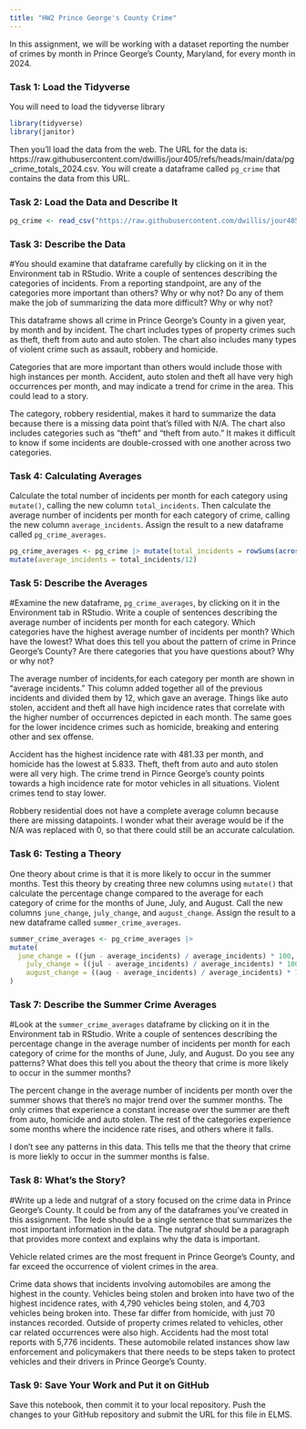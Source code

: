 ```yaml
---
title: "HW2 Prince George's County Crime"
---
```


In this assignment, we will be working with a dataset reporting the number of crimes by month in Prince George's County, Maryland, for every month in 2024. 

### Task 1: Load the Tidyverse

You will need to load the tidyverse library

```r
library(tidyverse)
library(janitor)
```

Then you'll load the data from the web. The URL for the data is: https://raw.githubusercontent.com/dwillis/jour405/refs/heads/main/data/pg_crime_totals_2024.csv. You will create a dataframe called `pg_crime` that contains the data from this URL.

### Task 2: Load the Data and Describe It

```r
pg_crime <- read_csv("https://raw.githubusercontent.com/dwillis/jour405/refs/heads/main/data/pg_crime_totals_2024.csv") |> clean_names()
```
### Task 3: Describe the Data

#You should examine that dataframe carefully by clicking on it in the Environment tab in RStudio. Write a couple of sentences describing the categories of incidents. From a reporting standpoint, are any of the categories more important than others? Why or why not? Do any of them make the job of summarizing the data more difficult? Why or why not?

This dataframe shows all crime in Prince George's County in a given year, by month and by incident. The chart includes types of property crimes such as theft, theft from auto and auto stolen. The chart also includes many types of violent crime such as assault, robbery and homicide. 

Categories that are more important than others would include those with high instances per month. Accident, auto stolen and theft all have very high occurrences per month, and may indicate a trend for crime in the area. This could lead to a story. 

The category, robbery residential, makes it hard to summarize the data because there is a missing data point that's filled with N/A. The chart also includes categories such as "theft" and "theft from auto." It makes it difficult to know if some incidents are double-crossed with one another across two categories. 

### Task 4: Calculating Averages

Calculate the total number of incidents per month for each category using `mutate()`, calling the new column `total_incidents`. Then calculate the average number of incidents per month for each category of crime, calling the new column `average_incidents`. Assign the result to a new dataframe called `pg_crime_averages`.

```r
pg_crime_averages <- pg_crime |> mutate(total_incidents = rowSums(across(2:13))) |>
mutate(average_incidents = total_incidents/12)
```

### Task 5: Describe the Averages

#Examine the new dataframe, `pg_crime_averages`, by clicking on it in the Environment tab in RStudio. Write a couple of sentences describing the average number of incidents per month for each category. Which categories have the highest average number of incidents per month? Which have the lowest? What does this tell you about the pattern of crime in Prince George's County? Are there categories that you have questions about? Why or why not?

The average number of incidents,for each category per month are shown in "average incidents." This column added together all of the previous incidents and divided them by 12, which gave an average. Things like auto stolen, accident and theft all have high incidence rates that correlate with the higher number of occurrences depicted in each month. The same goes for the lower incidence crimes such as homicide, breaking and entering other and sex offense. 

Accident has the highest incidence rate with 481.33 per month, and homicide has the lowest at 5.833. Theft, theft from auto and auto stolen were all very high. The crime trend in Pirnce George's county points towards a high incidence rate for motor vehicles in all situations. Violent crimes tend to stay lower. 

Robbery residential does not have a complete average column because there are missing datapoints. I wonder what their average would be if the N/A was replaced with 0, so that there could still be an accurate calculation.

### Task 6: Testing a Theory

One theory about crime is that it is more likely to occur in the summer months. Test this theory by creating three new columns using `mutate()` that calculate the percentage change compared to the average for each category of crime for the months of June, July, and August. Call the new columns `june_change`, `july_change`, and `august_change`. Assign the result to a new dataframe called `summer_crime_averages`.

```r
summer_crime_averages <- pg_crime_averages |>
mutate(
  june_change = ((jun - average_incidents) / average_incidents) * 100,
    july_change = ((jul - average_incidents) / average_incidents) * 100,
    august_change = ((aug - average_incidents) / average_incidents) * 100
)
```

### Task 7: Describe the Summer Crime Averages

#Look at the `summer_crime_averages` dataframe by clicking on it in the Environment tab in RStudio. Write a couple of sentences describing the percentage change in the average number of incidents per month for each category of crime for the months of June, July, and August. Do you see any patterns? What does this tell you about the theory that crime is more likely to occur in the summer months?

The percent change in the average number of incidents per month over the summer shows that there's no major trend over the summer months. The only crimes that experience a constant increase over the summer are theft from auto, homicide and auto stolen. The rest of the categories experience some months where the incidence rate rises, and others where it falls. 

I don't see any patterns in this data. This tells me that the theory that crime is more liekly to occur in the summer months is false. 

### Task 8: What's the Story?

#Write up a lede and nutgraf of a story focused on the crime data in Prince George's County. It could be from any of the dataframes you've created in this assignment. The lede should be a single sentence that summarizes the most important information in the data. The nutgraf should be a paragraph that provides more context and explains why the data is important.

Vehicle related crimes are the most frequent in Prince George's County, and far exceed the occurrence of violent crimes in the area.

Crime data shows that incidents involving automobiles are among the highest in the county. Vehicles being stolen and broken into have two of the highest incidence rates, with 4,790 vehicles being stolen, and 4,703 vehicles being broken into. These far differ from homicide, with just 70 instances recorded. Outside of property crimes related to vehicles, other car related occurrences were also high. Accidents had the most total reports with 5,776 incidents. These automobile related instances show law enforcement and policymakers that there needs to be steps taken to protect vehicles and their drivers in Prince George's County. 

### Task 9: Save Your Work and Put it on GitHub

Save this notebook, then commit it to your local repository. Push the changes to your GitHub repository and submit the URL for this file in ELMS.
